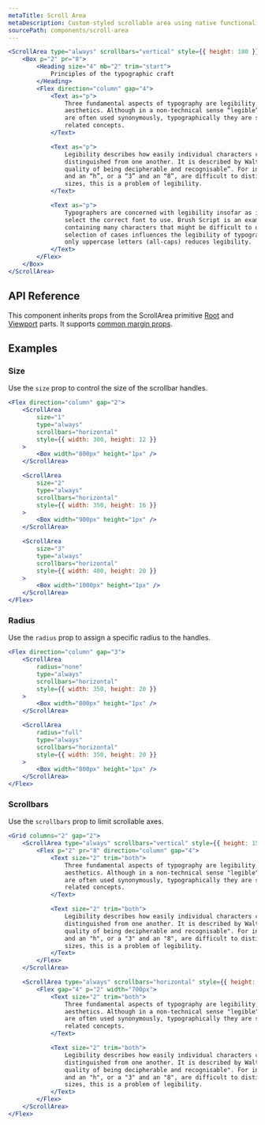 ```yaml
---
metaTitle: Scroll Area
metaDescription: Custom-styled scrollable area using native functionality.
sourcePath: components/scroll-area
---
```


```jsx live=true
<ScrollArea type="always" scrollbars="vertical" style={{ height: 180 }}>
	<Box p="2" pr="8">
		<Heading size="4" mb="2" trim="start">
			Principles of the typographic craft
		</Heading>
		<Flex direction="column" gap="4">
			<Text as="p">
				Three fundamental aspects of typography are legibility, readability, and
				aesthetics. Although in a non-technical sense “legible” and “readable”
				are often used synonymously, typographically they are separate but
				related concepts.
			</Text>

			<Text as="p">
				Legibility describes how easily individual characters can be
				distinguished from one another. It is described by Walter Tracy as “the
				quality of being decipherable and recognisable”. For instance, if a “b”
				and an “h”, or a “3” and an “8”, are difficult to distinguish at small
				sizes, this is a problem of legibility.
			</Text>

			<Text as="p">
				Typographers are concerned with legibility insofar as it is their job to
				select the correct font to use. Brush Script is an example of a font
				containing many characters that might be difficult to distinguish. The
				selection of cases influences the legibility of typography because using
				only uppercase letters (all-caps) reduces legibility.
			</Text>
		</Flex>
	</Box>
</ScrollArea>
```

## API Reference

This component inherits props from the ScrollArea primitive [Root](/products/docs/components/scroll-area#root) and [Viewport](/products/docs/components/scroll-area#viewport) parts. It supports [common margin props](/research/docs/overview/layout#margin-props).

<ThemesPropsTable defs="scrollAreaPropDefs" />

## Examples

### Size

Use the `size` prop to control the size of the scrollbar handles.

```jsx live=true
<Flex direction="column" gap="2">
	<ScrollArea
		size="1"
		type="always"
		scrollbars="horizontal"
		style={{ width: 300, height: 12 }}
	>
		<Box width="800px" height="1px" />
	</ScrollArea>

	<ScrollArea
		size="2"
		type="always"
		scrollbars="horizontal"
		style={{ width: 350, height: 16 }}
	>
		<Box width="900px" height="1px" />
	</ScrollArea>

	<ScrollArea
		size="3"
		type="always"
		scrollbars="horizontal"
		style={{ width: 400, height: 20 }}
	>
		<Box width="1000px" height="1px" />
	</ScrollArea>
</Flex>
```

### Radius

Use the `radius` prop to assign a specific radius to the handles.

```jsx live=true
<Flex direction="column" gap="3">
	<ScrollArea
		radius="none"
		type="always"
		scrollbars="horizontal"
		style={{ width: 350, height: 20 }}
	>
		<Box width="800px" height="1px" />
	</ScrollArea>

	<ScrollArea
		radius="full"
		type="always"
		scrollbars="horizontal"
		style={{ width: 350, height: 20 }}
	>
		<Box width="800px" height="1px" />
	</ScrollArea>
</Flex>
```

### Scrollbars

Use the `scrollbars` prop to limit scrollable axes.

```jsx live=true
<Grid columns="2" gap="2">
	<ScrollArea type="always" scrollbars="vertical" style={{ height: 150 }}>
		<Flex p="2" pr="8" direction="column" gap="4">
			<Text size="2" trim="both">
				Three fundamental aspects of typography are legibility, readability, and
				aesthetics. Although in a non-technical sense "legible" and "readable"
				are often used synonymously, typographically they are separate but
				related concepts.
			</Text>

			<Text size="2" trim="both">
				Legibility describes how easily individual characters can be
				distinguished from one another. It is described by Walter Tracy as "the
				quality of being decipherable and recognisable". For instance, if a "b"
				and an "h", or a "3" and an "8", are difficult to distinguish at small
				sizes, this is a problem of legibility.
			</Text>
		</Flex>
	</ScrollArea>

	<ScrollArea type="always" scrollbars="horizontal" style={{ height: 150 }}>
		<Flex gap="4" p="2" width="700px">
			<Text size="2" trim="both">
				Three fundamental aspects of typography are legibility, readability, and
				aesthetics. Although in a non-technical sense "legible" and "readable"
				are often used synonymously, typographically they are separate but
				related concepts.
			</Text>

			<Text size="2" trim="both">
				Legibility describes how easily individual characters can be
				distinguished from one another. It is described by Walter Tracy as "the
				quality of being decipherable and recognisable". For instance, if a "b"
				and an "h", or a "3" and an "8", are difficult to distinguish at small
				sizes, this is a problem of legibility.
			</Text>
		</Flex>
	</ScrollArea>
</Flex>
```
